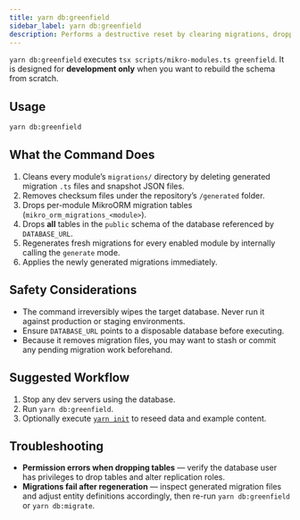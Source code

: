 ```yaml
---
title: yarn db:greenfield
sidebar_label: yarn db:greenfield
description: Performs a destructive reset by clearing migrations, dropping tables, regenerating diffs, and reapplying them.
---
```


`yarn db:greenfield` executes `tsx scripts/mikro-modules.ts greenfield`. It is designed for **development only** when you want to rebuild the schema from scratch.

## Usage

```bash
yarn db:greenfield
```

## What the Command Does

1. Cleans every module’s `migrations/` directory by deleting generated migration `.ts` files and snapshot JSON files.
2. Removes checksum files under the repository’s `/generated` folder.
3. Drops per-module MikroORM migration tables (`mikro_orm_migrations_<module>`).
4. Drops **all** tables in the `public` schema of the database referenced by `DATABASE_URL`.
5. Regenerates fresh migrations for every enabled module by internally calling the `generate` mode.
6. Applies the newly generated migrations immediately.

## Safety Considerations

- The command irreversibly wipes the target database. Never run it against production or staging environments.
- Ensure `DATABASE_URL` points to a disposable database before executing.
- Because it removes migration files, you may want to stash or commit any pending migration work beforehand.

## Suggested Workflow

1. Stop any dev servers using the database.
2. Run `yarn db:greenfield`.
3. Optionally execute [`yarn init`](./init) to reseed data and example content.

## Troubleshooting

- **Permission errors when dropping tables** — verify the database user has privileges to drop tables and alter replication roles.
- **Migrations fail after regeneration** — inspect generated migration files and adjust entity definitions accordingly, then re-run `yarn db:greenfield` or `yarn db:migrate`.
